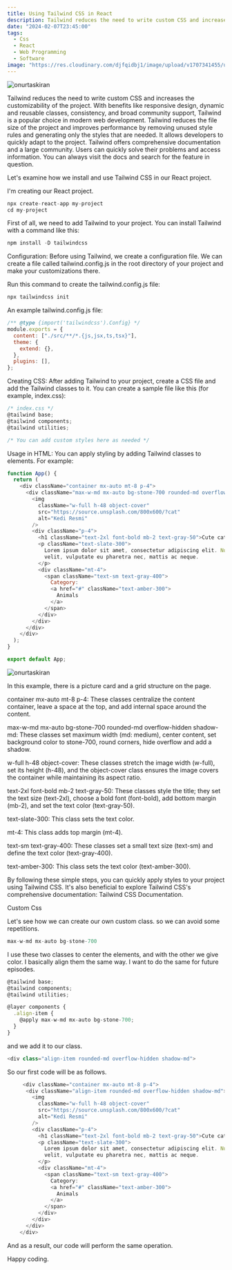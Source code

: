 ```yaml
---
title: Using Tailwind CSS in React
description: Tailwind reduces the need to write custom CSS and increases the customizability of the project. With benefits like responsive design, dynamic and reusable classes,
date: "2024-02-07T23:45:00"
tags:
  - Css
  - React
  - Web Programming
  - Software
image: "https://res.cloudinary.com/djfqidbj1/image/upload/v1707341455/uf4ubyrz3rbguvpnf01a.jpg"
---
```


<img
  className="w-full rounded-xl"
  src="https://res.cloudinary.com/djfqidbj1/image/upload/v1707341455/uf4ubyrz3rbguvpnf01a.jpg"
  alt="onurtaskiran"
/>

Tailwind reduces the need to write custom CSS and increases the customizability of the project. With benefits like responsive design, dynamic and reusable classes, consistency, and broad community support, Tailwind is a popular choice in modern web development. Tailwind reduces the file size of the project and improves performance by removing unused style rules and generating only the styles that are needed. It allows developers to quickly adapt to the project. Tailwind offers comprehensive documentation and a large community. Users can quickly solve their problems and access information. You can always visit the docs and search for the feature in question.

Let's examine how we install and use Tailwind CSS in our React project.

I'm creating our React project.

```javascript
npx create-react-app my-project
cd my-project
```

First of all, we need to add Tailwind to your project. You can install Tailwind with a command like this:

```javascript
npm install -D tailwindcss
```

Configuration:
Before using Tailwind, we create a configuration file. We can create a file called tailwind.config.js in the root directory of your project and make your customizations there.

Run this command to create the tailwind.config.js file:

```javascript
npx tailwindcss init
```

An example tailwind.config.js file:

```javascript
/** @type {import('tailwindcss').Config} */
module.exports = {
  content: ["./src/**/*.{js,jsx,ts,tsx}"],
  theme: {
    extend: {},
  },
  plugins: [],
};
```

Creating CSS:
After adding Tailwind to your project, create a CSS file and add the Tailwind classes to it. You can create a sample file like this (for example, index.css):

```javascript
/* index.css */
@tailwind base;
@tailwind components;
@tailwind utilities;

/* You can add custom styles here as needed */
```

Usage in HTML:
You can apply styling by adding Tailwind classes to elements. For example:

```javascript
function App() {
  return (
    <div className="container mx-auto mt-8 p-4">
      <div className="max-w-md mx-auto bg-stone-700 rounded-md overflow-hidden shadow-md">
        <img
          className="w-full h-48 object-cover"
          src="https://source.unsplash.com/800x600/?cat"
          alt="Kedi Resmi"
        />
        <div className="p-4">
          <h1 className="text-2xl font-bold mb-2 text-gray-50">Cute cat </h1>
          <p className="text-slate-300">
            Lorem ipsum dolor sit amet, consectetur adipiscing elit. Nulla quam
            velit, vulputate eu pharetra nec, mattis ac neque.
          </p>
          <div className="mt-4">
            <span className="text-sm text-gray-400">
              Category:
              <a href="#" className="text-amber-300">
                Animals
              </a>
            </span>
          </div>
        </div>
      </div>
    </div>
  );
}

export default App;
```

<img
  className="w-8/12 "
  src="https://res.cloudinary.com/djfqidbj1/image/upload/v1707339526/nfp3pz0ilrlqpafev6ba.jpg"
  alt="onurtaskiran"
/>

In this example, there is a picture card and a grid structure on the page.

container mx-auto mt-8 p-4: These classes centralize the content container, leave a space at the top, and add internal space around the content.

max-w-md mx-auto bg-stone-700 rounded-md overflow-hidden shadow-md: These classes set maximum width (md: medium), center content, set background color to stone-700, round corners, hide overflow and add a shadow.

w-full h-48 object-cover: These classes stretch the image width (w-full), set its height (h-48), and the object-cover class ensures the image covers the container while maintaining its aspect ratio.

text-2xl font-bold mb-2 text-gray-50: These classes style the title; they set the text size (text-2xl), choose a bold font (font-bold), add bottom margin (mb-2), and set the text color (text-gray-50).

text-slate-300: This class sets the text color.

mt-4: This class adds top margin (mt-4).

text-sm text-gray-400: These classes set a small text size (text-sm) and define the text color (text-gray-400).

text-amber-300: This class sets the text color (text-amber-300).

By following these simple steps, you can quickly apply styles to your project using Tailwind CSS. It's also beneficial to explore Tailwind CSS's comprehensive documentation: Tailwind CSS Documentation.

Custom Css

Let's see how we can create our own custom class. so we can avoid some repetitions.

```javascript
max-w-md mx-auto bg-stone-700
```

I use these two classes to center the elements, and with the other we give color. I basically align them the same way. I want to do the same for future episodes.

```javascript
@tailwind base;
@tailwind components;
@tailwind utilities;

@layer components {
  .align-item {
    @apply max-w-md mx-auto bg-stone-700;
  }
}
```

and we add it to our class.

```javascript
<div class="align-item rounded-md overflow-hidden shadow-md">
```

So our first code will be as follows.

```javascript
     <div className="container mx-auto mt-8 p-4">
      <div className="align-item rounded-md overflow-hidden shadow-md">
        <img
          className="w-full h-48 object-cover"
          src="https://source.unsplash.com/800x600/?cat"
          alt="Kedi Resmi"
        />
        <div className="p-4">
          <h1 className="text-2xl font-bold mb-2 text-gray-50">Cute cat </h1>
          <p className="text-slate-300">
            Lorem ipsum dolor sit amet, consectetur adipiscing elit. Nulla quam
            velit, vulputate eu pharetra nec, mattis ac neque.
          </p>
          <div className="mt-4">
            <span className="text-sm text-gray-400">
              Category:
              <a href="#" className="text-amber-300">
                Animals
              </a>
            </span>
          </div>
        </div>
      </div>
    </div>
```
And as a result, our code will perform the same operation.

Happy coding.
